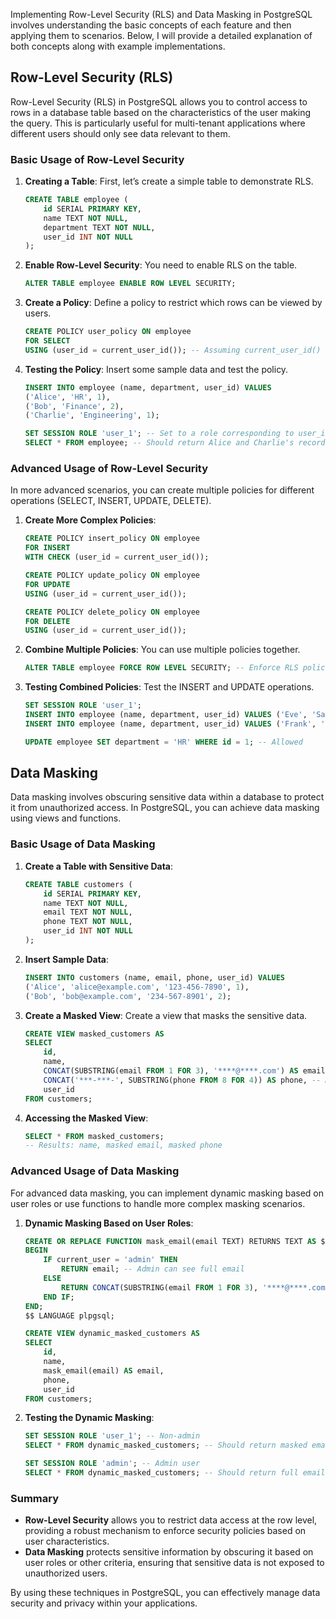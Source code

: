 Implementing Row-Level Security (RLS) and Data Masking in PostgreSQL involves understanding the basic concepts of each feature and then applying them to scenarios. Below, I will provide a detailed explanation of both concepts along with example implementations.

## Row-Level Security (RLS)

Row-Level Security (RLS) in PostgreSQL allows you to control access to rows in a database table based on the characteristics of the user making the query. This is particularly useful for multi-tenant applications where different users should only see data relevant to them.

### Basic Usage of Row-Level Security

1. **Creating a Table**: First, let’s create a simple table to demonstrate RLS.

   ```sql
   CREATE TABLE employee (
       id SERIAL PRIMARY KEY,
       name TEXT NOT NULL,
       department TEXT NOT NULL,
       user_id INT NOT NULL
   );
   ```

2. **Enable Row-Level Security**: You need to enable RLS on the table.

   ```sql
   ALTER TABLE employee ENABLE ROW LEVEL SECURITY;
   ```

3. **Create a Policy**: Define a policy to restrict which rows can be viewed by users.

   ```sql
   CREATE POLICY user_policy ON employee
   FOR SELECT
   USING (user_id = current_user_id()); -- Assuming current_user_id() returns the user ID of the logged-in user
   ```

4. **Testing the Policy**: Insert some sample data and test the policy.

   ```sql
   INSERT INTO employee (name, department, user_id) VALUES
   ('Alice', 'HR', 1),
   ('Bob', 'Finance', 2),
   ('Charlie', 'Engineering', 1);

   SET SESSION ROLE 'user_1'; -- Set to a role corresponding to user_id = 1
   SELECT * FROM employee; -- Should return Alice and Charlie's records only
   ```

### Advanced Usage of Row-Level Security

In more advanced scenarios, you can create multiple policies for different operations (SELECT, INSERT, UPDATE, DELETE).

1. **Create More Complex Policies**:

   ```sql
   CREATE POLICY insert_policy ON employee
   FOR INSERT
   WITH CHECK (user_id = current_user_id());

   CREATE POLICY update_policy ON employee
   FOR UPDATE
   USING (user_id = current_user_id());

   CREATE POLICY delete_policy ON employee
   FOR DELETE
   USING (user_id = current_user_id());
   ```

2. **Combine Multiple Policies**: You can use multiple policies together.

   ```sql
   ALTER TABLE employee FORCE ROW LEVEL SECURITY; -- Enforce RLS policies for all operations
   ```

3. **Testing Combined Policies**: Test the INSERT and UPDATE operations.

   ```sql
   SET SESSION ROLE 'user_1';
   INSERT INTO employee (name, department, user_id) VALUES ('Eve', 'Sales', 1); -- Allowed
   INSERT INTO employee (name, department, user_id) VALUES ('Frank', 'Sales', 2); -- Not allowed

   UPDATE employee SET department = 'HR' WHERE id = 1; -- Allowed
   ```

## Data Masking

Data masking involves obscuring sensitive data within a database to protect it from unauthorized access. In PostgreSQL, you can achieve data masking using views and functions.

### Basic Usage of Data Masking

1. **Create a Table with Sensitive Data**:

   ```sql
   CREATE TABLE customers (
       id SERIAL PRIMARY KEY,
       name TEXT NOT NULL,
       email TEXT NOT NULL,
       phone TEXT NOT NULL,
       user_id INT NOT NULL
   );
   ```

2. **Insert Sample Data**:

   ```sql
   INSERT INTO customers (name, email, phone, user_id) VALUES
   ('Alice', 'alice@example.com', '123-456-7890', 1),
   ('Bob', 'bob@example.com', '234-567-8901', 2);
   ```

3. **Create a Masked View**: Create a view that masks the sensitive data.

   ```sql
   CREATE VIEW masked_customers AS
   SELECT
       id,
       name,
       CONCAT(SUBSTRING(email FROM 1 FOR 3), '****@****.com') AS email, -- Masking email
       CONCAT('***-***-', SUBSTRING(phone FROM 8 FOR 4)) AS phone, -- Masking phone
       user_id
   FROM customers;
   ```

4. **Accessing the Masked View**:

   ```sql
   SELECT * FROM masked_customers;
   -- Results: name, masked email, masked phone
   ```

### Advanced Usage of Data Masking

For advanced data masking, you can implement dynamic masking based on user roles or use functions to handle more complex masking scenarios.

1. **Dynamic Masking Based on User Roles**:

   ```sql
   CREATE OR REPLACE FUNCTION mask_email(email TEXT) RETURNS TEXT AS $$
   BEGIN
       IF current_user = 'admin' THEN
           RETURN email; -- Admin can see full email
       ELSE
           RETURN CONCAT(SUBSTRING(email FROM 1 FOR 3), '****@****.com'); -- Masked for regular users
       END IF;
   END;
   $$ LANGUAGE plpgsql;

   CREATE VIEW dynamic_masked_customers AS
   SELECT
       id,
       name,
       mask_email(email) AS email,
       phone,
       user_id
   FROM customers;
   ```

2. **Testing the Dynamic Masking**:

   ```sql
   SET SESSION ROLE 'user_1'; -- Non-admin
   SELECT * FROM dynamic_masked_customers; -- Should return masked email

   SET SESSION ROLE 'admin'; -- Admin user
   SELECT * FROM dynamic_masked_customers; -- Should return full email
   ```

### Summary

- **Row-Level Security** allows you to restrict data access at the row level, providing a robust mechanism to enforce security policies based on user characteristics.
- **Data Masking** protects sensitive information by obscuring it based on user roles or other criteria, ensuring that sensitive data is not exposed to unauthorized users.

By using these techniques in PostgreSQL, you can effectively manage data security and privacy within your applications.
